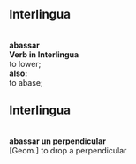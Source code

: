 == Interlingua == <br> 
''' abassar ''' <br>  
''' Verb in Interlingua 
''' <br> to lower; ''' <br> 

also: ''' <br> 
to abase; 

== Interlingua == <br> 

''' abassar un perpendicular ''' <br> [Geom.] 
to drop a perpendicular